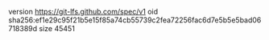 version https://git-lfs.github.com/spec/v1
oid sha256:ef1e29c95f21b5e15f85a74cb55739c2fea72256fac6d7e5b5e5bad06718389d
size 45451
